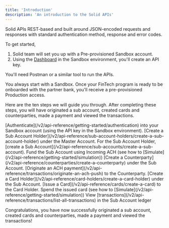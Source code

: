 ```yaml
---
title: 'Introduction'
description: 'An introduction to the Solid APIs'
---
```


Solid APIs REST-based and built around JSON-encoded requests and responses with standard authentication method, response and error codes.

To get started,
1. Solid team will set you up with a Pre-provisioned Sandbox account.
2. Using the [Dashboard](https://dashboard.sandbox.solidfi.com/login) in the Sandbox environment, you'll create an API key.

You'll need Postman or a similar tool to run the APIs.

<Note>You always start with a Sandbox. Once your FinTech program is ready to be onboarded with the partner bank, you'll receive a pre-provisioned Production access.</Note>

Here are the ten steps we will guide you through. After completing these steps, you will have originated a sub account, created cards and counterparties, made a payment and viewed the transactions.

<Steps>
  <Step title="Auth">
    [Authenticate](/v2/api-reference/getting-started/authentication) into your Sandbox account (using the API key in the Sandbox environment).
  </Step>
  <Step title="Sub Account Holder">
    [Create a Sub Account Holder](/v2/api-reference/sub-account-holders/create-a-sub-account-holder) under the Master Account.
  </Step>
  <Step title="Sub Account">
    For the Sub Account Holder, [create a Sub Account](/v2/api-reference/sub-accounts/create-a-sub-account).
  </Step>
  <Step title="Fund">
    Fund the Sub Account using Incoming ACH (see how to [Simulate](/v2/api-reference/getting-started/simulation))
  </Step>
  <Step title="Counterparty">
    [Create a Counterparty](/v2/api-reference/counterparties/create-a-counterparty) under the Sub Account.
  </Step>
  <Step title="ACH Payment">
    [Originate an ACH payment](/v2/api-reference/transactions/originate-an-ach-push) to the Counterparty.
  </Step>
  <Step title="Card Holder">
    [Create a Card Holder](/v2/api-reference/card-holders/create-a-card-holder) under the Sub Account.
  </Step>
  <Step title="Issue Card">
    [Issue a Card](/v2/api-reference/cards/create-a-card) to the Card Holder.
  </Step>
  <Step title="Spend Card">
    Spend the issued card (see how to [Simulate](/v2/api-reference/getting-started/simulation))
  </Step>
  <Step title="Transactions">
    View [transactions](/v2/api-reference/transactions/list-all-transactions) in the Sub Account ledger
  </Step>
</Steps>

<Check>Congratulations, you have now successfully originated a sub account, created cards and counterparties, made a payment and viewed the transactions!</Check>